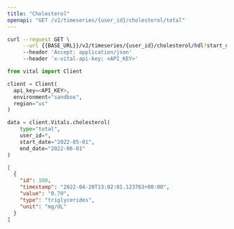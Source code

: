 ```yaml
---
title: "Cholesterol"
openapi: "GET /v2/timeseries/{user_id}/cholesterol/total"
---
```


<RequestExample>

```bash Bash
curl --request GET \
     --url {{BASE_URL}}/v2/timeseries/{user_id}/cholesterol/hdl?start_date="2022-05-01"&end_date="2022-06-01" \
     --header 'Accept: application/json'
     --header 'x-vital-api-key: <API_KEY>'
```

```python Python
from vital import Client

client = Client(
  api_key=<API_KEY>,
  environment="sandbox",
  region="us"
)

data = client.Vitals.cholesterol(
    type="total",
    user_id=*,
    start_date="2022-05-01",
    end_date="2022-06-01"
)
```

</RequestExample>

<ResponseExample>

```json Response
[
  {
    "id": 100,
    "timestamp": "2022-04-20T13:02:01.123763+00:00",
    "value": "0.70",
    "type": "triglycerides",
    "unit": "mg/dL"
  }
]
```

</ResponseExample>
